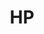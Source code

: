 ---
  title: HP
  slug: hp
  startingDate: 2017-05-15T03:23:16.738Z
  endingDate: 2021-04-05T03:23:16.738Z
  roles: [{title: 'UX Design Intern', startingDate: '2017-05-15T03:23:16.738Z', endingDate: '2018-12-31T03:23:16.738Z'},{title: 'UX Designer, Design Systems', startingDate: '2019-01-01T03:23:16.738Z', endingDate: '2020-02-01T03:23:16.738Z'},{title: 'Design Lead, Design Systems', startingDate: '2020-02-01T03:23:16.738Z', endingDate: '2021-04-05T03:23:16.738Z'}]
---